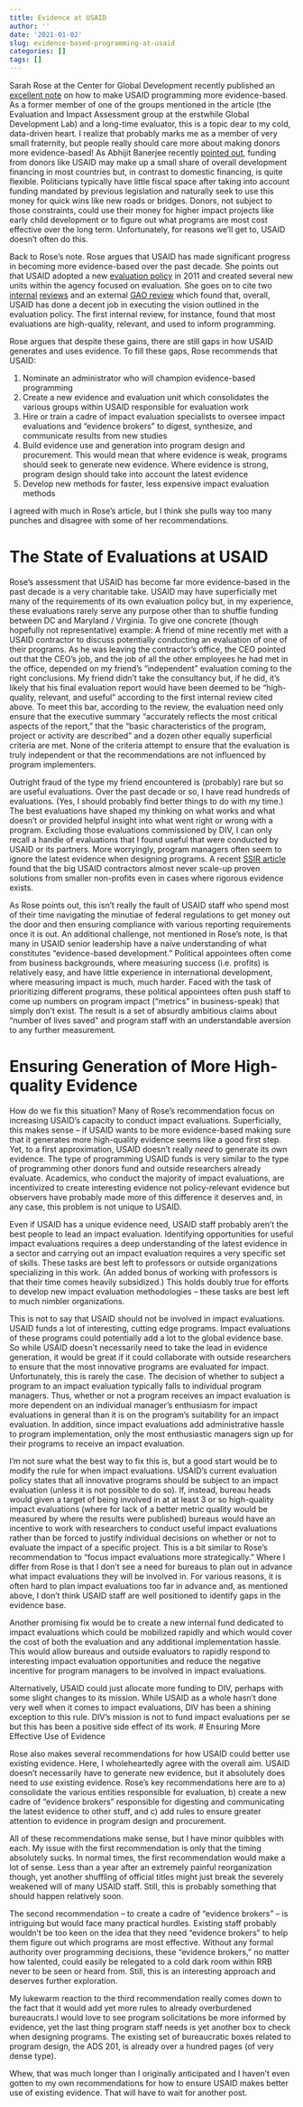 ---
title: Evidence at USAID
author: ''
date: '2021-01-02'
slug: evidence-based-programming-at-usaid
categories: []
tags: []
---

Sarah Rose at the Center for Global Development recently published an [excellent note](https://www.cgdev.org/sites/default/files/establishing-usaid-as-an-evidence-leader.pdf) on how to make USAID programming more evidence-based. As a former member of one of the groups mentioned in the article (the Evaluation and Impact Assessment group at the erstwhile Global Development Lab) and a long-time evaluator, this is a topic dear to my cold, data-driven heart. I realize that probably marks me as a member of very small fraternity, but people really should care more about making donors more evidence-based! As Abhijit Banerjee recently [pointed out](https://www.npr.org/transcripts/909351607), funding from donors like USAID may make up a small share of overall development financing in most countries but, in contrast to domestic financing, is quite flexible. Politicians typically have little fiscal space after taking into account funding mandated by previous legislation and naturally seek to use this money for quick wins like new roads or bridges. Donors, not subject to those constraints, could use their money for higher impact projects like early child development or to figure out what programs are most cost effective over the long term. Unfortunately, for reasons we'll get to, USAID doesn't often do this.

Back to Rose's note. Rose argues that USAID has made significant progress in becoming more evidence-based over the past decade. She points out that USAID adopted a new [evaluation policy](https://www.usaid.gov/evaluation/policy) in 2011 and created several new units within the agency focused on evaluation. She goes on to cite two [internal](https://www.usaid.gov/sites/default/files/documents/1870/Meta-Evaluation%20of%20Quality%20and%20Coverage%20of%20USAID%20Evaluations%202009-2012.pdf) [reviews](https://pdf.usaid.gov/pdf_docs/pa00kxvt.pdf) and an external [GAO review](https://www.gao.gov/assets/690/683157.pdf) which found that, overall, USAID has done a decent job in executing the vision outlined in the evaluation policy. The first internal review, for instance, found that most evaluations are high-quality, relevant, and used to inform programming.

Rose argues that despite these gains, there are still gaps in how USAID generates and uses evidence. To fill these gaps, Rose recommends that USAID:

1.  Nominate an administrator who will champion evidence-based programming
2.  Create a new evidence and evaluation unit which consolidates the various groups within USAID responsible for evaluation work
3.  Hire or train a cadre of impact evaluation specialists to oversee impact evaluations and "evidence brokers" to digest, synthesize, and communicate results from new studies
4.  Build evidence use and generation into program design and procurement. This would mean that where evidence is weak, programs should seek to generate new evidence. Where evidence is strong, program design should take into account the latest evidence
5.  Develop new methods for faster, less expensive impact evaluation methods

I agreed with much in Rose's article, but I think she pulls way too many punches and disagree with some of her recommendations.

# The State of Evaluations at USAID

Rose's assessment that USAID has become far more evidence-based in the past decade is a very charitable take. USAID may have superficially met many of the requirements of its own evaluation policy but, in my experience, these evaluations rarely serve any purpose other than to shuffle funding between DC and Maryland / Virginia. To give one concrete (though hopefully not representative) example: A friend of mine recently met with a USAID contractor to discuss potentially conducting an evaluation of one of their programs. As he was leaving the contractor's office, the CEO pointed out that the CEO's job, and the job of all the other employees he had met in the office, depended on my friend's "independent" evaluation coming to the right conclusions. My friend didn't take the consultancy but, if he did, it's likely that his final evaluation report would have been deemed to be "high-quality, relevant, and useful" according to the first internal review cited above. To meet this bar, according to the review, the evaluation need only ensure that the executive summary "accurately reflects the most critical aspects of the report," that the "basic characteristics of the program, project or activity are described" and a dozen other equally superficial criteria are met. None of the criteria attempt to ensure that the evaluation is truly independent or that the recommendations are not influenced by program implementers.

Outright fraud of the type my friend encountered is (probably) rare but so are useful evaluations. Over the past decade or so, I have read hundreds of evaluations. (Yes, I should probably find better things to do with my time.) The best evaluations have shaped my thinking on what works and what doesn't or provided helpful insight into what went right or wrong with a program. Excluding those evaluations commissioned by DIV, I can only recall a handle of evaluations that I found useful that were conducted by USAID or its partners. More worryingly, program managers often seem to ignore the latest evidence when designing programs. A recent [SSIR article](https://ssir.org/articles/entry/nowhere_to_grow) found that the big USAID contractors almost never scale-up proven solutions from smaller non-profits even in cases where rigorous evidence exists.

As Rose points out, this isn't really the fault of USAID staff who spend most of their time navigating the minutiae of federal regulations to get money out the door and then ensuring compliance with various reporting requirements once it is out. An additional challenge, not mentioned in Rose's note, is that many in USAID senior leadership have a naïve understanding of what constitutes "evidence-based development." Political appointees often come from business backgrounds, where measuring success (i.e. profits) is relatively easy, and have little experience in international development, where measuring impact is much, much harder. Faced with the task of prioritizing different programs, these political appointees often push staff to come up numbers on program impact ("metrics" in business-speak) that simply don't exist. The result is a set of absurdly ambitious claims about "number of lives saved" and program staff with an understandable aversion to any further measurement.


# Ensuring Generation of More High-quality Evidence

How do we fix this situation? Many of Rose's recommendation focus on increasing USAID's capacity to conduct impact evaluations. Superficially, this makes sense -- if USAID wants to be more evidence-based making sure that it generates more high-quality evidence seems like a good first step. Yet, to a first approximation, USAID doesn't really *need* to generate its own evidence. The type of programming USAID funds is very similar to the type of programming other donors fund and outside researchers already evaluate. Academics, who conduct the majority of impact evaluations, are incentivized to create interesting evidence not policy-relevant evidence but observers have probably made more of this difference it deserves and, in any case, this problem is not unique to USAID.

Even if USAID has a unique evidence need, USAID staff probably aren't the best people to lead an impact evaluation. Identifying opportunities for useful impact evaluations requires a deep understanding of the latest evidence in a sector and carrying out an impact evaluation requires a very specific set of skills. These tasks are best left to professors or outside organizations specializing in this work. (An added bonus of working with professors is that their time comes heavily subsidized.) This holds doubly true for efforts to develop new impact evaluation methodologies -- these tasks are best left to much nimbler organizations.

This is not to say that USAID should not be involved in impact evaluations. USAID funds a lot of interesting, cutting edge programs. Impact evaluations of these programs could potentially add a lot to the global evidence base. So while USAID doesn't necessarily need to take the lead in evidence generation, it would be great if it could collaborate with outside researchers to ensure that the most innovative programs are evaluated for impact. Unfortunately, this is rarely the case. The decision of whether to subject a program to an impact evaluation typically falls to individual program managers. Thus, whether or not a program receives an impact evaluation is more dependent on an individual manager's enthusiasm for impact evaluations in general than it is on the program's suitability for an impact evaluation. In addition, since impact evaluations add administrative hassle to program implementation, only the most enthusiastic managers sign up for their programs to receive an impact evaluation.

I'm not sure what the best way to fix this is, but a good start would be to modify the rule for when impact evaluations. USAID's current evaluation policy states that all innovative programs should be subject to an impact evaluation (unless it is not possible to do so). If, instead, bureau heads would given a target of being involved in at at least 3 or so high-quality impact evaluations (where for lack of a better metric quality would be measured by where the results were published) bureaus would have an incentive to work with researchers to conduct useful impact evaluations rather than be forced to justify individual decisions on whether or not to evaluate the impact of a specific project. This is a bit similar to Rose's recommendation to "focus impact evaluations more strategically."  Where I differ from Rose is that I don't see a need for bureaus to plan out in advance what impact evaluations they will be involved in. For various reasons, it is often hard to plan impact evaluations too far in advance and, as mentioned above, I don't think USAID staff are well positioned to identify gaps in the evidence base.

Another promising fix would be to create a new internal fund dedicated to impact evaluations which could be mobilized rapidly and which would cover the cost of both the evaluation and any additional implementation hassle. This would allow bureaus and outside evaluators to rapidly respond to interesting impact evaluation opportunities and reduce the negative incentive for program managers to be involved in impact evaluations.

Alternatively, USAID could just allocate more funding to DIV, perhaps with some slight changes to its mission. While USAID as a whole hasn't done very well when it comes to impact evaluations, DIV has been a shining exception to this rule. DIV's mission is not to fund impact evaluations per se but this has been a positive side effect of its work. 
# Ensuring More Effective Use of Evidence

Rose also makes several recommendations for how USAID could better use existing evidence. Here, I wholeheartedly agree with the overall aim. USAID doesn't necessarily have to generate new evidence, but it absolutely does need to *use* existing evidence. Rose's key recommendations here are to a) consolidate the various entities responsible for evaluation, b) create a new cadre of "evidence brokers" responsible for digesting and communicating the latest evidence to other stuff, and c) add rules to ensure greater attention to evidence in program design and procurement.

All of these recommendations make sense, but I have minor quibbles with each. My issue with the first recommendation is only that the timing absolutely sucks. In normal times, the first recommendation would make a lot of sense. Less than a year after an extremely painful reorganization though, yet another shuffling of official titles might just break the severely weakened will of many USAID staff. Still, this is probably something that should happen relatively soon.

The second recommendation -- to create a cadre of "evidence brokers" -- is intriguing but would face many practical hurdles. Existing staff probably wouldn't be too keen on the idea that they need "evidence brokers" to help them figure out which programs are most effective. Without any formal authority over programming decisions, these "evidence brokers," no matter how talented, could easily be relegated to a cold dark room within RRB never to be seen or heard from. Still, this is an interesting approach and deserves further exploration.

My lukewarm reaction to the third recommendation really comes down to the fact that it would add yet more rules to already overburdened bureaucrats.I would love to see program solicitations be more informed by evidence, yet the last thing program staff needs is yet another box to check when designing programs. The existing set of bureaucratic boxes related to program design, the ADS 201, is already over a hundred pages (of very dense type).

Whew, that was much longer than I originally anticipated and I haven't even gotten to my own recommendations for how to ensure USAID makes better use of existing evidence. That will have to wait for another post.